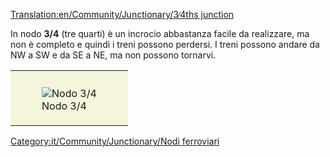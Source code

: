 [[Translation:en/Community/Junctionary/3∕4ths junction]]

{{it/Community/Junctionary/Nodi ferroviari}}

In nodo '''3/4''' (tre quarti) è un incrocio abbastanza facile da realizzare, ma non è completo e quindi i treni possono perdersi. I treni possono andare da NW a SW e da SE a NE, ma non possono tornarvi.

{{it/Community/Junctionary/Requisiti nodo|Economico|1|2|2|2|1|0|1|1|0|0|0||I treni guasti influenzano al massimo due tracce. Esempio: nella curva a destra sud da SW a SE viene bloccata anche la svolta a sinistra da NW a NE (e la traccia rettilinea da NW a SE, ma a quel punto è già entrata nella traccia meridionale).|

'''Pro'''
* I treni in direzione della linea non sono rallentati, o rallentati solo un po' e non possono stallare.
* Richiede poco spazio per realizzarlo (8x8)
* Pendenza solo su uno dei rami del tracciato.

'''Contro'''
* Utile per una costruzione veloce e seriale
* Uno dei percorsi deve superare un pendio
* I treni che arrivano da nord-est o sud-ovest non possono girare a sinistra.
}}

{|style="border: 0px; margin: 5px auto 25px auto;"
|style="padding: 10px 10px 5px; 10px; background-color: #F5F5DC;"|[[File:en/Community/Junctionary/3.4ths junction.png|center|frame|Nodo 3/4]]
|}

[[Category:it/Community/Junctionary/Nodi ferroviari]]